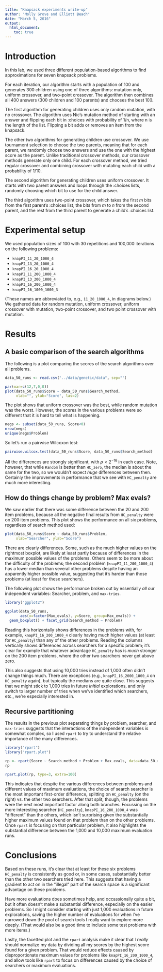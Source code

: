 ```yaml
---
title: "Knapsack experiments write-up"
author: "Molly Grove and Elliott Beach"
date: "March 5, 2016"
output: 
  html_document:
    toc: true
---
```


# Introduction

In this lab, we used three different population-based algorithms to find approximations for seven knapsack problems. 

For each iteration, our algorithm starts with a population of 100 and generates 300 children using one of three algorithms: mutation only, uniform crossover, and two-point crossover. The algorithm then combines all 400 answers (300 children and 100 parents) and chooses the best 100. 

The first algorithm for generating children uses only random mutation, with no crossover. The algorithm uses Nic's mutation method of starting with an answer and flipping each bit in :choices with probability of 1/n, where n is the length of the list. Flipping a bit adds or removes an item from the knapsack. 

The other two algorithms for generating children use crossover. We use tournament selection to choose the two parents, meaning that for each parent, we randomly choose two answers and use the one with the highest score as the parent. Unlike traditional crossover methods, our crossover methods generate only one child. For each crossover method, we tried regular crossover and combining crossover with mutating each child with a probability of 1/10. 

The second algorithm for generating children uses uniform crossover. It starts with two parent answers and loops through the :choices lists, randomly choosing which bit to use for the child answer. 

The third algorithm uses two-point crossover, which takes the first _m_ bits from the first parent's :choices list, the bits from _m_ to _n_ from the second parent, and the rest from the third parent to generate a child's :choices list. 

# Experimental setup

We used population sizes of 100 with 30 repetitions and 100,000 iterations on the following problems:

* `knapPI_11_20_1000_4`
* `knapPI_13_20_1000_4` 
* `knapPI_16_20_1000_4`
* `knapPI_11_200_1000_4`
* `knapPI_13_200_1000_4`
* `knapPI_16_200_1000_4`
* `knapPI_16_1000_1000_3`

(These names are abbreviated to, e.g., `11_20_1000_4`, in diagrams below.) We gathered data for random mutation, uniform crossover, uniform crossover with mutation, two-point crossover, and two point crossover with mutation. 

# Results

## A basic comparison of the search algorithms

The following is a plot comparing the scores of the search algorithms over all problems. 

```r
data_50_runs <- read.csv("../data/genetic/data", sep="")

par(mar=c(12,7,0,0))
plot(data_50_runs$Score ~ data_50_runs$Search_method,
     xlab="", ylab="Score", las=2)
```

The plot shows that uniform crossover was the best, while random mutation was the worst. However, the scores in the various problems were so different that it is hard to tell what is happening. 


```r
negs <- subset(data_50_runs, Score<0)
nrow(negs)
unique(negs$Problem)
```

So let's run a pairwise Wilcoxon test:

```r
pairwise.wilcox.test(data_50_runs$Score, data_50_runs$Search_method)
```

All the differences are strongly significant, with $p<2^{-16}$ in each case. Note, however, that while `Random` is better than `HC_zero`, the median is about the same for the two, so we wouldn't expect _huge_ differences between then. Certainly the improvements in performance that we see with `HC_penalty` are much more interesting.

## How do things change by problem? Max evals?

We saw earlier that there was some difference between the 20 and 200 item problems, because all the negative final results from `HC_penalty` were on 200 item problems. This plot shows the performance on all six problems, regardless of search method used:

```r
plot(data_50_runs$Score ~ data_50_runs$Problem,
     xlab="Searcher", ylab="Score")
```

There are clearly differences. Some, such as the much higher values on the rightmost boxplot, are likely at least partly because of differences in the maximum possible values of the problems. Others seem to be more about the difficulty of the problems; the second problem (`knapPI_11_200_1000_4`) has a lower median than several other problems despite having an apparently higher possible value, suggesting that it's harder than those problems (at least for these searchers).

The following plot shows the performance broken out by essentially _all_ our independent variables: Searcher, problem, and `max-tries`.

```r
library("ggplot2")

ggplot(data_50_runs, 
       aes(x=factor(Max_evals), y=Score, group=Max_evals)) + 
  geom_boxplot() + facet_grid(Search_method ~ Problem)
```

Reading this horizontally shows differences in the problems with, for example, `knapPI_16_200_1000_4` clearly having much higher values (at least for `HC_penalty`) than any of the other problems. Reading the columns vertically shows differences across searchers for a specific problem; it's clear for example that whatever advantage `HC_penalty` has is *much* stronger on the 200 item problems, where the other two searchers never get above zero.

This also suggests that using 10,000 tries instead of 1,000 often didn't change things much. There are exceptions (e.g., `knapPI_16_2000_1000_4` on `HC_penalty` again), but typically the medians are quite close. This suggests that we might stick to 1,000 tries in future _initial_ explorations, and only switch to larger number of tries when we've identified which searchers, etc., we're especially interested in.

## Recursive partitioning

The results in the previous plot separating things by problem, searcher, and `max-tries` suggests that the interactions of the independent variables is somewhat complex, so I used `rpart` to try to understand the relative importance of the many differences.

```r
library("rpart")
library("rpart.plot")

rp <- rpart(Score ~ Search_method + Problem + Max_evals, data=data_50_runs)
rp

rpart.plot(rp, type=3, extra=100)
```

This indicates that despite the various differences between problems and different values of maximum evaluations, the choice of search searcher is the most important first-order difference, splitting on `HC_penalty` (on the right) vs. the other two searchers. After that split, though, the problems were the next most important factor along both branches. Focussing on the more interesting searcher (`HC_penalty`), `knapPI_16_200_1000_4` was "different" than the others, which isn't surprising given the substantially higher maximum values found on that problem than on the other problems. Once `rpart` is focusing on that particular problem, it also highlights the substantial difference between the 1,000 and 10,000 maximum evaluation runs.

# Conclusions

Based on these runs, it's clear that at least for these six problems `HC_penalty` is consistently as good or, in some cases, substantially better than the other two searchers tried here. This suggests that having a gradient to act on in the "illegal" part of the search space is a significant advantage on these problems.

Have more evaluations does sometimes help, and occassionally quite a bit, but it often doesn't make a substantial difference, especially on the easier problems. So I might consider starting with just 1,000 evaluations in future explorations, saving the higher number of evaluations for when I've narrowed down the pool of search tools I really want to explore more deeply. (That would also be a good time to include some test problems with more items.)

Laslty, the facetted plot and the `rpart` analysis make it clear that I _really_ should normalize my data by dividing all my scores by the highest score found for a given problem. That would reduce effects caused by disproportionate maximum values for problems like `knapPI_16_200_1000_4`, and allow tools like `rpart` to focus on differences caused by the choice of searchers or maximum evaluations.
